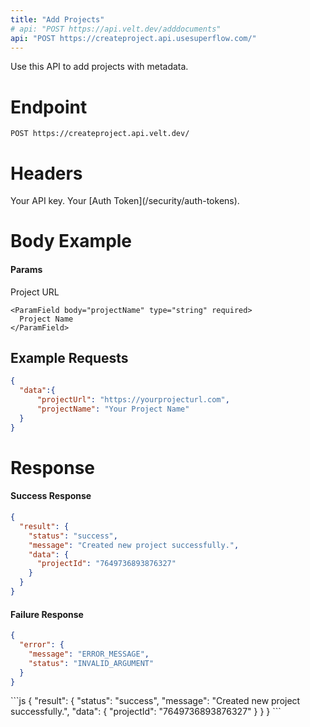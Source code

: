 ```yaml
---
title: "Add Projects"
# api: "POST https://api.velt.dev/adddocuments"
api: "POST https://createproject.api.usesuperflow.com/"
---
```


Use this API to add projects with metadata.

# Endpoint

`POST https://createproject.api.velt.dev/`

# Headers

<ParamField header="x-superflow-api-key" type="string" required>
  Your API key.
</ParamField>

<ParamField header="x-superflow-auth-token" type="string" required>
  Your [Auth Token](/security/auth-tokens).
</ParamField>

# Body Example

#### Params

<ParamField body="data" type="object" required>
  <Expandable title="properties">
    <ParamField body="projectUrl" type="string" required>
      Project URL
    </ParamField>

    <ParamField body="projectName" type="string" required>
      Project Name
    </ParamField>
  </Expandable>
</ParamField>

## **Example Requests**

```JSON
{
  "data":{
      "projectUrl": "https://yourprojecturl.com",
      "projectName": "Your Project Name"
  }
}
```

# Response

#### Success Response

```JSON
{
  "result": {
    "status": "success",
    "message": "Created new project successfully.",
    "data": {
      "projectId": "7649736893876327"
    }
  }
}
```

#### Failure Response

```JSON
{
  "error": {
    "message": "ERROR_MESSAGE",
    "status": "INVALID_ARGUMENT"
  }
}
```

<ResponseExample>
```js
{
  "result": {
    "status": "success",
    "message": "Created new project successfully.",
    "data": {
      "projectId": "7649736893876327"
    }
  }
}
```
</ResponseExample>